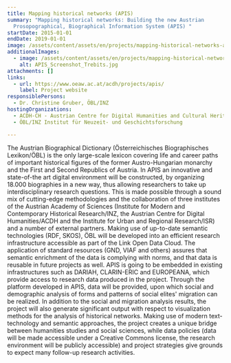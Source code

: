 ```yaml
---
title: Mapping historical networks (APIS)
summary: "Mapping historical networks: Building the new Austrian
  Prosopographical, Biographical Information System (APIS) "
startDate: 2015-01-01
endDate: 2019-01-01
image: /assets/content/assets/en/projects/mapping-historical-networks-apis/apis_screenshot1.jpg
additionalImages:
  - image: /assets/content/assets/en/projects/mapping-historical-networks-apis/additionalImages/APIS_Screenshot_Trebits.jpg
    alt: APIS_Screenshot_Trebits.jpg
attachments: []
links:
  - url: https://www.oeaw.ac.at/acdh/projects/apis/
    label: Project website
responsiblePersons:
  - Dr. Christine Gruber, ÖBL/INZ
hostingOrganizations:
  - ACDH-CH - Austrian Centre for Digital Humanities and Cultural Heritage
  - ÖBL/INZ Institut für Neuzeit- und Geschichtsforschung

---
```

The Austrian Biographical Dictionary (Österreichisches Biographisches Lexikon/ÖBL) is the only large-scale lexicon covering life and career paths of important historical figures of the former Austro-Hungarian monarchy and the First and Second Republics of Austria. In APIS an innovative and state-of-the art digital environment will be constructed, by organizing 18.000 biographies in a new way, thus allowing researchers to take up interdisciplinary research questions. This is made possible through a sound mix of cutting-edge methodologies and the collaboration of three institutes of the Austrian Academy of Sciences (Institute for Modern and Contemporary Historical Research/INZ, the Austrian Centre for Digital Humanities/ACDH and the Institute for Urban and Regional Research/ISR) and a number of external partners.
Making use of up-to-date semantic technologies (RDF, SKOS), ÖBL will be developed into an efficient research infrastructure accessible as part of the Link Open Data Cloud. The application of standard resources (GND, VIAF and others) assures that semantic enrichment of the data is complying with norms, and that data is reusable in future projects as well. APIS is going to be embedded in existing infrastructures such as DARIAH, CLARIN-ERIC and EUROPEANA, which provide access to research data produced in the project.
Through the platform developed in APIS, data will be provided, upon which social and demographic analysis of forms and patterns of social elites' migration can be realized. In addition to the social and migration analysis results, the project will also generate significant output with respect to visualization methods for the analysis of historical networks.
Making use of modern text-technology and semantic approaches, the project creates a unique bridge between humanities studies and social sciences, while data policies (data will be made accessible under a Creative Commons license, the research environment will be publicly accessible) and project strategies give grounds to expect many follow-up research activities.
